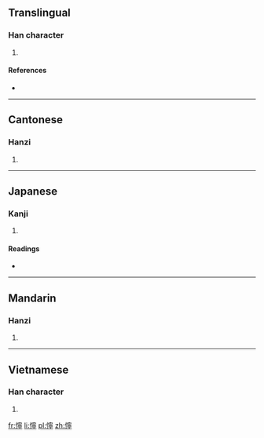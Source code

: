 ==Translingual==

===Han character===
{{Han char|rn=61|rad=心|as=14|sn=17|four=9302<sub>1</sub>|canj=心十心弓 (PJPN)}}

# {{defn|Han|sort=心14}}

====References====
* {{Han ref|kx=0407.120|dkj=11395|dj=0748.060|hdz=42365.110|uh=61E7|ud=25063|bh=ECE2|bd=60642}}

----

==Cantonese==

===Hanzi===
{{yue-hanzi|jyut=[[no6]]|y=no6}}

# {{defn|lang=yue|sort=心14}}

----

==Japanese==

===Kanji===
{{ja-kanji|grade=|rs=心14}}

# {{defn|lang=ja|sort=心14}}

====Readings====
* {{ja-readings|on=[[だ]] (da), [[じゅ]] (ju), [[ぜん]] (zen)|kun=[[よわい]] (yowai)}}

----

==Mandarin==

===Hanzi===
{{cmn-hanzi|pin=[[nuò]] ([[nuo4]])|wg=no<sup>4</sup>}}

# {{defn|lang=cmn|sort=心14}}
----

==Vietnamese==

===Han character===
{{vi-hantu|nạnh|rs=心14}}

# {{defn|lang=vi|sort=心14}}
[[fr:懧]]
[[li:懧]]
[[pl:懧]]
[[zh:懧]]